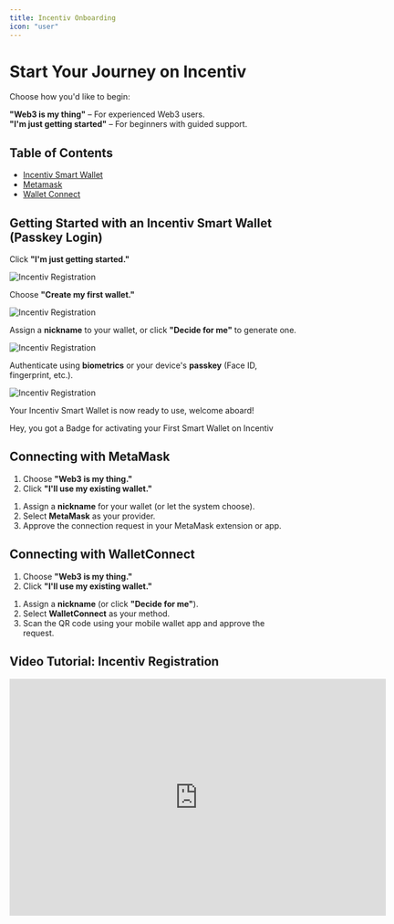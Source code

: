 ```yaml
---
title: Incentiv Onboarding
icon: "user"
---
```


# Start Your Journey on Incentiv

Choose how you'd like to begin:

**"Web3 is my thing"** – For experienced Web3 users.  
**"I'm just getting started"** – For beginners with guided support.

## Table of Contents
- [Incentiv Smart Wallet](#incentiv-smart-wallet)
- [Metamask](#metamask)
- [Wallet Connect](#wallet-connect)

## Getting Started with an Incentiv Smart Wallet (Passkey Login)

<Steps>
<Step title="Step 1: Select Guided Onboarding">

Click **"I'm just getting started."**

![Incentiv Registration](/docs/images/IncentivRegistration1.png)

Choose **"Create my first wallet."**

![Incentiv Registration](/docs/images/IncentivRegistration2.png)
</Step>

<Step title="Step 2: Name and Secure Your Wallet">

Assign a **nickname** to your wallet, or click **"Decide for me"** to generate one.

![Incentiv Registration](/docs/images/IncentivRegistration3.png)

Authenticate using **biometrics** or your device's **passkey** (Face ID, fingerprint, etc.).

![Incentiv Registration](/docs/images/IncentivRegistration4.png)
</Step>

<Step title="Step 3: You're In!">

Your Incentiv Smart Wallet is now ready to use, welcome aboard!
</Step>
</Steps>

<Tip>
Hey, you got a Badge for activating your First Smart Wallet on Incentiv
</Tip>

## Connecting with MetaMask

<Steps>
<Step title="Step 1: Select Web3 Option">

1. Choose **"Web3 is my thing."**  
2. Click **"I'll use my existing wallet."**
</Step>

<Step title="Step 2: Set Up and Connect">

1. Assign a **nickname** for your wallet (or let the system choose).  
2. Select **MetaMask** as your provider.  
3. Approve the connection request in your MetaMask extension or app.
</Step>
</Steps>

## Connecting with WalletConnect

<Steps>
<Step title="Step 1: Start from Web3 Path">

1. Choose **"Web3 is my thing."**  
2. Click **"I'll use my existing wallet."**
</Step>

<Step title="Step 2: Link Your Wallet">

1. Assign a **nickname** (or click **"Decide for me"**).  
2. Select **WalletConnect** as your method.  
3. Scan the QR code using your mobile wallet app and approve the request.
</Step>
</Steps>

## Video Tutorial: Incentiv Registration

<iframe width="660" height="415" src="https://www.youtube.com/embed/yZyN3pfQhv8?si=fmxScfyMOWCSKads" title="Incentiv Registration" frameborder="0" allow="accelerometer; autoplay; clipboard-write; encrypted-media; gyroscope; picture-in-picture; web-share" referrerpolicy="strict-origin-when-cross-origin" allowfullscreen></iframe>

